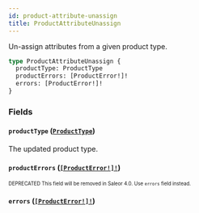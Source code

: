 ```yaml
---
id: product-attribute-unassign
title: ProductAttributeUnassign
---
```


Un-assign attributes from a given product type.

```graphql
type ProductAttributeUnassign {
  productType: ProductType
  productErrors: [ProductError!]!
  errors: [ProductError!]!
}
```

### Fields

#### `productType` ([`ProductType`](/developer/api-reference/objects/product-type.mdx))

The updated product type.

#### `productErrors` ([`[ProductError!]!`](/developer/api-reference/objects/product-error.mdx))

<sub><sup><span className="deprecatedTag">DEPRECATED</span> This field will be removed in Saleor 4.0. Use `errors` field instead.</sup></sub>

#### `errors` ([`[ProductError!]!`](/developer/api-reference/objects/product-error.mdx))
